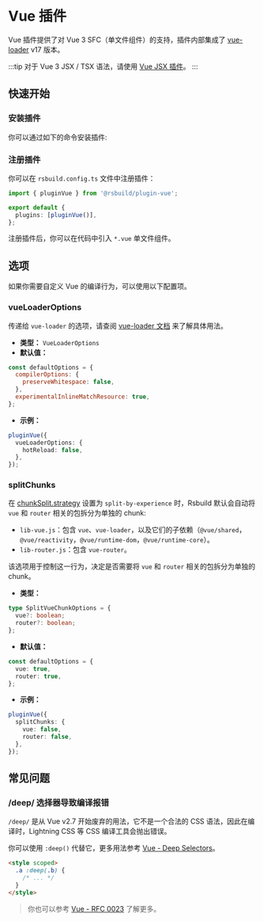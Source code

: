 # Vue 插件


<SourceCode href="https://github.com/web-infra-dev/rsbuild/tree/main/packages/plugin-vue" />

Vue 插件提供了对 Vue 3 SFC（单文件组件）的支持，插件内部集成了 [vue-loader](https://vue-loader.vuejs.org/) v17 版本。

:::tip
对于 Vue 3 JSX / TSX 语法，请使用 [Vue JSX 插件](https://github.com/rspack-contrib/rsbuild-plugin-vue-jsx)。
:::

## 快速开始

### 安装插件

你可以通过如下的命令安装插件:


<PackageManagerTabs command="add @rsbuild/plugin-vue -D" />

### 注册插件

你可以在 `rsbuild.config.ts` 文件中注册插件：

```ts title="rsbuild.config.ts"
import { pluginVue } from '@rsbuild/plugin-vue';

export default {
  plugins: [pluginVue()],
};
```

注册插件后，你可以在代码中引入 `*.vue` 单文件组件。

## 选项

如果你需要自定义 Vue 的编译行为，可以使用以下配置项。

### vueLoaderOptions

传递给 `vue-loader` 的选项，请查阅 [vue-loader 文档](https://vue-loader.vuejs.org/) 来了解具体用法。

- **类型：** `VueLoaderOptions`
- **默认值：**

```js
const defaultOptions = {
  compilerOptions: {
    preserveWhitespace: false,
  },
  experimentalInlineMatchResource: true,
};
```

- **示例：**

```ts
pluginVue({
  vueLoaderOptions: {
    hotReload: false,
  },
});
```

### splitChunks

在 [chunkSplit.strategy](/config/performance/chunk-split) 设置为 `split-by-experience` 时，Rsbuild 默认会自动将 `vue` 和 `router` 相关的包拆分为单独的 chunk:

- `lib-vue.js`：包含 `vue`、`vue-loader`，以及它们的子依赖（`@vue/shared`，`@vue/reactivity`，`@vue/runtime-dom`，`@vue/runtime-core`）。
- `lib-router.js`：包含 `vue-router`。

该选项用于控制这一行为，决定是否需要将 `vue` 和 `router` 相关的包拆分为单独的 chunk。

- **类型：**

```ts
type SplitVueChunkOptions = {
  vue?: boolean;
  router?: boolean;
};
```

- **默认值：**

```ts
const defaultOptions = {
  vue: true,
  router: true,
};
```

- **示例：**

```ts
pluginVue({
  splitChunks: {
    vue: false,
    router: false,
  },
});
```

## 常见问题

### /deep/ 选择器导致编译报错

`/deep/` 是从 Vue v2.7 开始废弃的用法，它不是一个合法的 CSS 语法，因此在编译时，Lightning CSS 等 CSS 编译工具会抛出错误。

你可以使用 `:deep()` 代替它，更多用法参考 [Vue - Deep Selectors](https://vuejs.org/api/sfc-css-features.html#deep-selectors)。

```html
<style scoped>
  .a :deep(.b) {
    /* ... */
  }
</style>
```

> 你也可以参考 [Vue - RFC 0023](https://github.com/vuejs/rfcs/blob/master/active-rfcs/0023-scoped-styles-changes.md) 了解更多。
